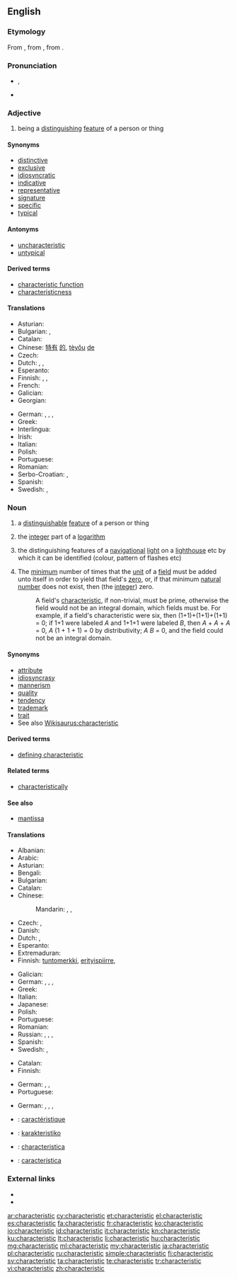 ==English==

{{wikipedia}}

===Etymology===
From {{etyl|grc}} {{term|χαρακτηριστικός|tr=kharaktēristikos|lang=grc}}, from {{term|χαρακτηρίζω||to designate by a characteristic mark|tr=kharaktērizō|lang=grc}}, from {{term|χαρακτήρ||a mark, character|tr=kharaktēr|lang=grc}}.

===Pronunciation===
* {{IPA|/ˌkæɹəktəˈɹɪstɪk/}}, {{X-SAMPA|/%k{r\kt@"r\IstIk/}}
* {{audio|En-us-characteristic.ogg|Audio (US)}}

===Adjective===
{{en-adj}}

# being a [[distinguish]]ing [[feature]] of a person or thing

====Synonyms====
* [[distinctive]]
* [[exclusive]]
* [[idiosyncratic]]
* [[indicative]]
* [[representative]]
* [[signature]]
* [[specific]]
* [[typical]]

====Antonyms====
* [[uncharacteristic]]
* [[untypical]]

====Derived terms====
* [[characteristic function]]
* [[characteristicness]]

====Translations====
{{trans-top|being a distinguishing feature of a person or thing}}
* Asturian: {{t-|ast|carauterísticu}}
* Bulgarian: {{t+|bg|характерен}},  {{t+|bg|отличителен}}
* Catalan: {{t-|ca|característic}}
* Chinese: [[特有]] [[的]], [[tèyǒu]] [[de]]
* Czech: {{t-|cs|charakteristický|m}}
* Dutch: {{t+|nl|kenmerkend}},  {{t+|nl|karakteristiek}}, {{t+|nl|idiosyncratisch}}
* Esperanto: {{t+|eo|karakteriza}}
* Finnish: {{t+|fi|ominainen}}, {{t-|fi|luonteenomainen}}, {{t+|fi|tunnusomainen}}
* French: {{t+|fr|caractéristique}}
* Galician: {{t-|gl|característico}}
* Georgian: {{t-|ka|დამახასიათებელი|sc=Geor}}
{{trans-mid}}
* German: {{t+|de|charakteristisch}}, {{t+|de|bezeichnend}}, {{t-|de|kennzeichnend}}, {{t+|de|typisch}}
* Greek: {{t+|el|χαρακτηριστικός|m|tr=charaktiristikós|sc=Grek}}
* Interlingua: {{t-|ia|characteristic}}
* Irish: {{t-|ga|aitreabúid|f}}
* Italian: {{t+|it|caratteristica}}
* Polish: {{t+|pl|charakterystyczny|m}}
* Portuguese: {{t+|pt|característico}}
* Romanian: {{t-|ro|caracteristic}}
* Serbo-Croatian: {{t-|sh|osobina|f}}, {{t-|sh|značajka|f}}
* Spanish: {{t+|es|característico}}
* Swedish: {{t+|sv|karakteristisk}}, {{t+|sv|kännetecknande}}
{{trans-bottom}}

===Noun===
{{en-noun}}

# a [[distinguishable]] [[feature]] of a person or thing
# {{mathematics}} the [[integer]] part of a [[logarithm]]
# {{nautical}} the distinguishing features of a [[navigational]] [[light]] on a [[lighthouse]] etc by which it can be identified (colour, pattern of flashes etc)
# {{algebra|field theory}} The [[minimum]] number of times that the [[unit]] of a [[field]] must be added unto itself in order to yield that field's [[zero]], or, if that minimum [[natural number]] does not exist, then (the [[integer]]) zero.
#: A field's [[characteristic]], if non-trivial, must be prime, otherwise the field would not be an integral domain, which fields must be. For example, if a field's characteristic were six, then (1+1)+(1+1)+(1+1) = 0; if 1+1 were labeled ''A'' and 1+1+1 were labeled ''B'', then ''A'' + ''A'' + ''A'' = 0, ''A'' (1 + 1 + 1) = 0 by distributivity; ''A'' ''B'' = 0, and the field could not be an integral domain.

====Synonyms====
* [[attribute]]
* [[idiosyncrasy]]
* [[mannerism]]
* [[quality]]
* [[tendency]]
* [[trademark]]
* [[trait]]
* See also [[Wikisaurus:characteristic]]

====Derived terms====
* [[defining characteristic]]

====Related terms====
* [[characteristically]]

====See also====
* [[mantissa]]

====Translations====
{{trans-top|distinguishing feature}}
* Albanian: {{t-|sq|karakteristikë|f}}
* Arabic: {{t-|ar|صفة|f|tr=ṣíffa}}
* Asturian: {{t-|ast|carauterística|f}}
* Bengali: {{t-|bn|বৈশিষ্ট্য|tr=boishishţţô|sc=Beng}}
* Bulgarian: {{t-|bg|отличителна черта}}
* Catalan: {{t-|ca|característica|f}}
* Chinese:
*: Mandarin: {{t|cmn|特性|tr=tèxìng|sc=Hani}}, {{t|cmn|特質|sc=Hani}}, {{t|cmn|特质|tr=tèzhì|sc=Hani}}
* Czech: {{t+|cs|charakteristika|f}},  {{t+|cs|vlastnost|f}}
* Danish: {{t-|da|karakteristik|c}}
* Dutch: {{t+|nl|trekje|n}},  {{t+|nl|karakteristiek|f}}
* Esperanto: {{t-|eo|karakterizilo}}
* Extremaduran: {{tø|ext|caraiterística|f}}
* Finnish: [[tuntomerkki]], [[erityispiirre]], {{t+|fi|tunnusmerkki}}
{{trans-mid}}
* Galician: {{t+|gl|característica|f}}
* German: {{t+|de|Merkmal|n}}, {{t+|de|Eigenschaft|f}}, {{t+|de|Charakteristik|f}}, {{t+|de|Eigenart|f}}
* Greek: {{t+|el|χαρακτηριστικό|n|tr=charaktiristikó|sc=Grek}}
* Italian: {{t+|it|caratteristica}}
* Japanese: {{t+|ja|特性|tr=とくせい, tokusei|sc=Jpan}}
* Polish: {{t+|pl|cecha|f}}
* Portuguese: {{t+|pt|característica|f}}
* Romanian: {{t-|ro|caracteristică}}
* Russian: {{t-|ru|характерная черта|f|tr=xaraktérnaja čertá|sc=Cyrl}}, {{t-|ru|отличительная черта|f|tr=otličítel’naja čertá|sc=Cyrl}}, {{t+|ru|черта|f|tr=čertá|sc=Cyrl}}, {{t+|ru|особенность|f|tr=osóbennost’|sc=Cyrl}}
* Spanish: {{t+|es|característica|f}}
* Swedish: {{t+|sv|karakteristikum|n}}, {{qualifier|characteristics}} {{t+|sv|karakteristik|c}}
{{trans-bottom}}

{{trans-top|integer part of a logarithm}}
* Catalan: {{t-|ca|característica|f}}
* Finnish: {{t+|fi|karakteristika}}
{{trans-mid}}
* German: {{t-|de|Kennwert|n}}, {{t-|de|Kenngröße|f}}, {{t+|de|Charakteristik|f}}
* Portuguese: {{t+|pt|característica|f}}
{{trans-bottom}}

{{trans-top|distinguishing features of a navigational light}}
* German: {{t+|de|Merkmal|n}}, {{t+|de|Eigenschaft|f}}, {{t+|de|Charakteristik|f}}, {{t+|de|Eigenart|f}}
{{trans-mid}}
{{trans-bottom}}

{{checktrans-top}}
* {{ttbc|fr}}: [[caractéristique]] {{f}}
* {{ttbc|io}}: [[karakteristiko]]
* {{ttbc|ia}}: [[characteristica]]
* {{ttbc|es}}: [[característica]] {{f}}
{{trans-bottom}}

===External links===
* {{R:Webster 1913}}
* {{R:Century 1911}}

[[ar:characteristic]]
[[cy:characteristic]]
[[et:characteristic]]
[[el:characteristic]]
[[es:characteristic]]
[[fa:characteristic]]
[[fr:characteristic]]
[[ko:characteristic]]
[[io:characteristic]]
[[id:characteristic]]
[[it:characteristic]]
[[kn:characteristic]]
[[ku:characteristic]]
[[lt:characteristic]]
[[li:characteristic]]
[[hu:characteristic]]
[[mg:characteristic]]
[[ml:characteristic]]
[[my:characteristic]]
[[ja:characteristic]]
[[pl:characteristic]]
[[ru:characteristic]]
[[simple:characteristic]]
[[fi:characteristic]]
[[sv:characteristic]]
[[ta:characteristic]]
[[te:characteristic]]
[[tr:characteristic]]
[[vi:characteristic]]
[[zh:characteristic]]